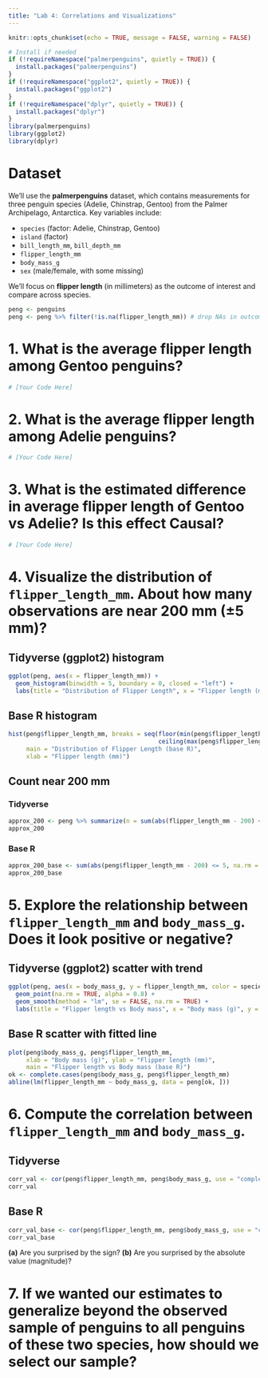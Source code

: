 ```yaml
---
title: "Lab 4: Correlations and Visualizations"
---
```


```r
knitr::opts_chunk$set(echo = TRUE, message = FALSE, warning = FALSE)

# Install if needed
if (!requireNamespace("palmerpenguins", quietly = TRUE)) {
  install.packages("palmerpenguins")
}
if (!requireNamespace("ggplot2", quietly = TRUE)) {
  install.packages("ggplot2")
}
if (!requireNamespace("dplyr", quietly = TRUE)) {
  install.packages("dplyr")
}
library(palmerpenguins)
library(ggplot2)
library(dplyr)
```

# Dataset

We'll use the **palmerpenguins** dataset, which contains measurements for three penguin species (Adelie, Chinstrap, Gentoo) from the Palmer Archipelago, Antarctica. Key variables include:

- `species` (factor: Adelie, Chinstrap, Gentoo)  
- `island` (factor)  
- `bill_length_mm`, `bill_depth_mm`  
- `flipper_length_mm`  
- `body_mass_g`  
- `sex` (male/female, with some missing)  

We'll focus on **flipper length** (in millimeters) as the outcome of interest and compare across species.

```r
peng <- penguins
peng <- peng %>% filter(!is.na(flipper_length_mm)) # drop NAs in outcome when needed
```

# 1. What is the **average flipper length** among **Gentoo** penguins?

```r
# [Your Code Here]
```

# 2. What is the **average flipper length** among **Adelie** penguins?

```r
# [Your Code Here]
```

# 3. What is the estimated difference in average flipper length of **Gentoo vs Adelie**? Is this effect Causal?

```r
# [Your Code Here]
```


# 4. Visualize the distribution of `flipper_length_mm`. About how many observations are near **200 mm** (±5 mm)?

## Tidyverse (ggplot2) histogram
```r
ggplot(peng, aes(x = flipper_length_mm)) +
  geom_histogram(binwidth = 5, boundary = 0, closed = "left") +
  labs(title = "Distribution of Flipper Length", x = "Flipper length (mm)", y = "Count")
```

## Base R histogram
```r
hist(peng$flipper_length_mm, breaks = seq(floor(min(peng$flipper_length_mm, na.rm = TRUE)),
                                          ceiling(max(peng$flipper_length_mm, na.rm = TRUE)), by = 5),
     main = "Distribution of Flipper Length (base R)",
     xlab = "Flipper length (mm)")
```

## Count near 200 mm
### Tidyverse
```r
approx_200 <- peng %>% summarize(n = sum(abs(flipper_length_mm - 200) <= 5, na.rm = TRUE)) %>% pull(n)
approx_200
```

### Base R
```r
approx_200_base <- sum(abs(peng$flipper_length_mm - 200) <= 5, na.rm = TRUE)
approx_200_base
```

# 5. Explore the relationship between `flipper_length_mm` and `body_mass_g`. Does it look positive or negative?

## Tidyverse (ggplot2) scatter with trend
```r
ggplot(peng, aes(x = body_mass_g, y = flipper_length_mm, color = species)) +
  geom_point(na.rm = TRUE, alpha = 0.8) +
  geom_smooth(method = "lm", se = FALSE, na.rm = TRUE) +
  labs(title = "Flipper length vs Body mass", x = "Body mass (g)", y = "Flipper length (mm)")
```

## Base R scatter with fitted line
```r
plot(peng$body_mass_g, peng$flipper_length_mm,
     xlab = "Body mass (g)", ylab = "Flipper length (mm)",
     main = "Flipper length vs Body mass (base R)")
ok <- complete.cases(peng$body_mass_g, peng$flipper_length_mm)
abline(lm(flipper_length_mm ~ body_mass_g, data = peng[ok, ]))
```

# 6. Compute the correlation between `flipper_length_mm` and `body_mass_g`.

## Tidyverse
```r
corr_val <- cor(peng$flipper_length_mm, peng$body_mass_g, use = "complete.obs")
corr_val
```

## Base R
```r
corr_val_base <- cor(peng$flipper_length_mm, peng$body_mass_g, use = "complete.obs")
corr_val_base
```

**(a)** Are you surprised by the sign?
**(b)** Are you surprised by the absolute value (magnitude)?

# 7. If we wanted our estimates to generalize beyond the observed sample of penguins to all penguins of these two species, how should we select our sample?
